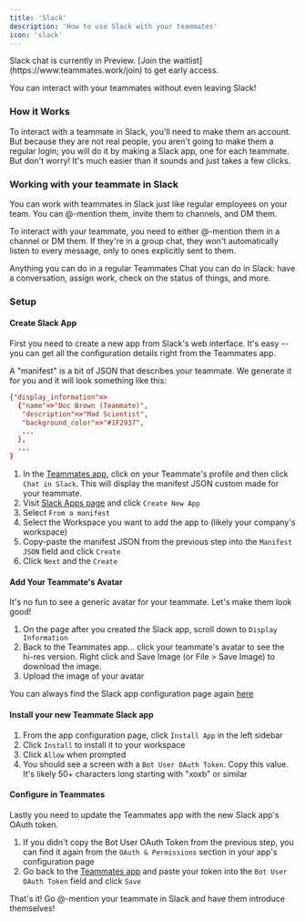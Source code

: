 ```yaml
---
title: 'Slack'
description: 'How to use Slack with your teammates'
icon: 'slack'
---
```


<Note>
Slack chat is currently in Preview. [Join the waitlist](https://www.teammates.work/join) to get early access.
</Note>

You can interact with your teammates without even leaving Slack!

### How it Works

To interact with a teammate in Slack, you'll need to make them an account. But because they are not real people, you aren't going to make them a regular login; you will do it by making a Slack app, one for each teammate.
But don't worry! It's much easier than it sounds and just takes a few clicks.

### Working with your teammate in Slack

You can work with teammates in Slack just like regular employees on your team. You can @-mention them, invite them to channels, and DM them.

<Tip>
To interact with your teammate, you need to either @-mention them in a channel or DM them. If they're in a group chat, they won't automatically listen to every message, only to ones explicitly sent to them.
</Tip>

Anything you can do in a regular Teammates Chat you can do in Slack: have a conversation, assign work, check on the status of things, and more.

### Setup


#### Create Slack App

First you need to create a new app from Slack's web interface. It's easy -- you can get all the configuration details right from the Teammates app.

A "manifest" is a bit of JSON that describes your teammate. We generate it for you and it will look something like this:

```json
{"display_information"=>
  {"name"=>"Doc Brown (Teammate)",
   "description"=>"Mad Scientist",
   "background_color"=>"#1F2937",
   ...
  },
  ...
}
```

1. In the [Teammates app](https://app.teammates.work/teammates), click on your Teammate's profile and then click `Chat in Slack`. This will display the manifest JSON custom made for your teammate.
1. Visit [Slack Apps page](https://api.slack.com/apps) and click `Create New App`
1. Select `From a manifest`
1. Select the Workspace you want to add the app to (likely your company's workspace)
1. Copy-paste the manifest JSON from the previous step into the `Manifest JSON` field and click `Create`
1. Click `Next` and the `Create`

#### Add Your Teammate's Avatar

It's no fun to see a generic avatar for your teammate. Let's make them look good!

1. On the page after you created the Slack app, scroll down to `Display Information`
1. Back to the Teammates app... click your teammate's avatar to see the hi-res version. Right click and Save Image (or File > Save Image) to download the image.
1. Upload the image of your avatar

You can always find the Slack app configuration page again [here](https://api.slack.com/apps)

#### Install your new Teammate Slack app

1. From the app configuration page, click `Install App` in the left sidebar
1. Click `Install` to install it to your workspace
1. Click `Allow` when prompted
1. You should see a screen with a `Bot User OAuth Token`. Copy this value. It's likely 50+ characters long starting with "xoxb" or similar

#### Configure in Teammates

Lastly you need to update the Teammates app with the new Slack app's OAuth token.

1. If you didn't copy the Bot User OAuth Token from the previous step, you can find it again from the `OAuth & Permissions` section in your app's configuration page
1. Go back to the [Teammates app](https://app.teammates.work/teammtes) and paste your token into the `Bot User OAuth Token` field and click `Save`


That's it! Go @-mention your teammate in Slack and have them introduce themselves!


